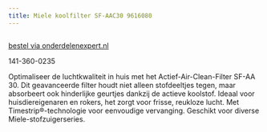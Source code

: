 ```yaml
---
title: Miele koolfilter SF-AAC30 9616080
---
```



<Image src={imageProduct} width={imageProduct.width} alt="" />

[bestel via onderdelenexpert.nl](https://www.onderdelenexpert.nl/miele-actief-koolfilter-sf-aac30-stofzuiger-9616080)

141-360-0235

Optimaliseer de luchtkwaliteit in huis met het Actief-Air-Clean-Filter SF-AA 30. Dit geavanceerde filter houdt niet alleen stofdeeltjes tegen, maar absorbeert ook hinderlijke geurtjes dankzij de actieve koolstof. Ideaal voor huisdiereigenaren en rokers, het zorgt voor frisse, reukloze lucht. Met Timestrip®-technologie voor eenvoudige vervanging. Geschikt voor diverse Miele-stofzuigerseries.
